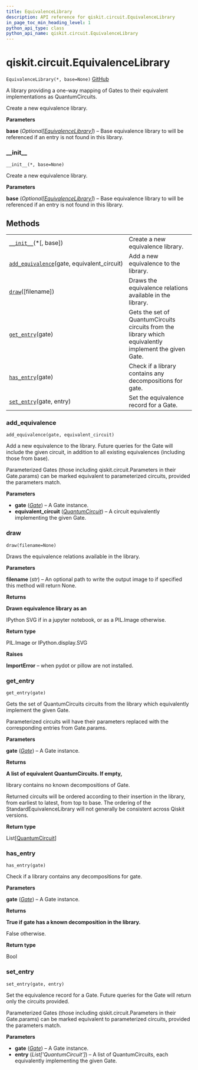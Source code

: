 ```yaml
---
title: EquivalenceLibrary
description: API reference for qiskit.circuit.EquivalenceLibrary
in_page_toc_min_heading_level: 1
python_api_type: class
python_api_name: qiskit.circuit.EquivalenceLibrary
---
```


# qiskit.circuit.EquivalenceLibrary

<span id="qiskit.circuit.EquivalenceLibrary" />

`EquivalenceLibrary(*, base=None)` [GitHub](https://github.com/qiskit/qiskit/tree/stable/0.17/qiskit/circuit/equivalence.py "view source code")

A library providing a one-way mapping of Gates to their equivalent implementations as QuantumCircuits.

Create a new equivalence library.

**Parameters**

**base** (*Optional\[*[*EquivalenceLibrary*](#qiskit.circuit.EquivalenceLibrary "qiskit.circuit.EquivalenceLibrary")*]*) – Base equivalence library to will be referenced if an entry is not found in this library.

### \_\_init\_\_

<span id="qiskit.circuit.EquivalenceLibrary.__init__" />

`__init__(*, base=None)`

Create a new equivalence library.

**Parameters**

**base** (*Optional\[*[*EquivalenceLibrary*](#qiskit.circuit.EquivalenceLibrary "qiskit.circuit.EquivalenceLibrary")*]*) – Base equivalence library to will be referenced if an entry is not found in this library.

## Methods

|                                                                                                                                                        |                                                                                                        |
| ------------------------------------------------------------------------------------------------------------------------------------------------------ | ------------------------------------------------------------------------------------------------------ |
| [`__init__`](#qiskit.circuit.EquivalenceLibrary.__init__ "qiskit.circuit.EquivalenceLibrary.__init__")(\*\[, base])                                    | Create a new equivalence library.                                                                      |
| [`add_equivalence`](#qiskit.circuit.EquivalenceLibrary.add_equivalence "qiskit.circuit.EquivalenceLibrary.add_equivalence")(gate, equivalent\_circuit) | Add a new equivalence to the library.                                                                  |
| [`draw`](#qiskit.circuit.EquivalenceLibrary.draw "qiskit.circuit.EquivalenceLibrary.draw")(\[filename])                                                | Draws the equivalence relations available in the library.                                              |
| [`get_entry`](#qiskit.circuit.EquivalenceLibrary.get_entry "qiskit.circuit.EquivalenceLibrary.get_entry")(gate)                                        | Gets the set of QuantumCircuits circuits from the library which equivalently implement the given Gate. |
| [`has_entry`](#qiskit.circuit.EquivalenceLibrary.has_entry "qiskit.circuit.EquivalenceLibrary.has_entry")(gate)                                        | Check if a library contains any decompositions for gate.                                               |
| [`set_entry`](#qiskit.circuit.EquivalenceLibrary.set_entry "qiskit.circuit.EquivalenceLibrary.set_entry")(gate, entry)                                 | Set the equivalence record for a Gate.                                                                 |

### add\_equivalence

<span id="qiskit.circuit.EquivalenceLibrary.add_equivalence" />

`add_equivalence(gate, equivalent_circuit)`

Add a new equivalence to the library. Future queries for the Gate will include the given circuit, in addition to all existing equivalences (including those from base).

Parameterized Gates (those including qiskit.circuit.Parameters in their Gate.params) can be marked equivalent to parameterized circuits, provided the parameters match.

**Parameters**

*   **gate** ([*Gate*](qiskit.circuit.Gate "qiskit.circuit.Gate")) – A Gate instance.
*   **equivalent\_circuit** ([*QuantumCircuit*](qiskit.circuit.QuantumCircuit "qiskit.circuit.QuantumCircuit")) – A circuit equivalently implementing the given Gate.

### draw

<span id="qiskit.circuit.EquivalenceLibrary.draw" />

`draw(filename=None)`

Draws the equivalence relations available in the library.

**Parameters**

**filename** (*str*) – An optional path to write the output image to if specified this method will return None.

**Returns**

**Drawn equivalence library as an**

IPython SVG if in a jupyter notebook, or as a PIL.Image otherwise.

**Return type**

PIL.Image or IPython.display.SVG

**Raises**

**ImportError** – when pydot or pillow are not installed.

### get\_entry

<span id="qiskit.circuit.EquivalenceLibrary.get_entry" />

`get_entry(gate)`

Gets the set of QuantumCircuits circuits from the library which equivalently implement the given Gate.

Parameterized circuits will have their parameters replaced with the corresponding entries from Gate.params.

**Parameters**

**gate** ([*Gate*](qiskit.circuit.Gate "qiskit.circuit.Gate")) – A Gate instance.

**Returns**

**A list of equivalent QuantumCircuits. If empty,**

library contains no known decompositions of Gate.

Returned circuits will be ordered according to their insertion in the library, from earliest to latest, from top to base. The ordering of the StandardEquivalenceLibrary will not generally be consistent across Qiskit versions.

**Return type**

List\[[QuantumCircuit](qiskit.circuit.QuantumCircuit "qiskit.circuit.QuantumCircuit")]

### has\_entry

<span id="qiskit.circuit.EquivalenceLibrary.has_entry" />

`has_entry(gate)`

Check if a library contains any decompositions for gate.

**Parameters**

**gate** ([*Gate*](qiskit.circuit.Gate "qiskit.circuit.Gate")) – A Gate instance.

**Returns**

**True if gate has a known decomposition in the library.**

False otherwise.

**Return type**

Bool

### set\_entry

<span id="qiskit.circuit.EquivalenceLibrary.set_entry" />

`set_entry(gate, entry)`

Set the equivalence record for a Gate. Future queries for the Gate will return only the circuits provided.

Parameterized Gates (those including qiskit.circuit.Parameters in their Gate.params) can be marked equivalent to parameterized circuits, provided the parameters match.

**Parameters**

*   **gate** ([*Gate*](qiskit.circuit.Gate "qiskit.circuit.Gate")) – A Gate instance.
*   **entry** (*List\['QuantumCircuit']*) – A list of QuantumCircuits, each equivalently implementing the given Gate.

